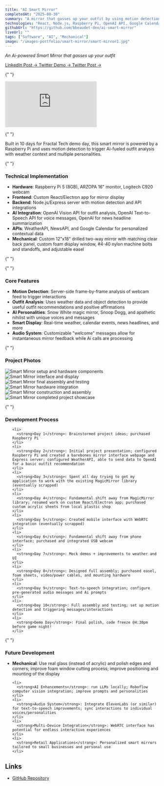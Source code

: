 ```yaml
---
title: "AI Smart Mirror"
completedAt: "2025-08-30"
summary: "A mirror that gasses up your outfit by using motion detection, weather data, and computer vision AI"
technologies: "React, Node.js, Raspberry Pi, OpenAI API, Google Calendar API, WeatherAPI, NewsAPI"
githubUrl: "https://github.com/bbeaudet-dev/ai-smart-mirror"
liveUrl: ""
tags: ["Software", "AI", "Mechanical"]
image: "/images-portfolio/smart-mirror/smart-mirror1.jpg"
---
```


_An Ai-powered Smart Mirror that gasses up your outfit_

<div>
  <div className="flex gap-4">
    <a
      href="https://www.linkedin.com/feed/update/urn:li:activity:7367228911371358208/"
      target="_blank"
      rel="noopener noreferrer"
      className="text-blue-500 hover:text-blue-700 underline"
    >
      LinkedIn Post →
    </a>
    <a
      href="https://x.com/ben_beaudet/status/1961182161161339212"
      target="_blank"
      rel="noopener noreferrer"
      className="text-blue-500 hover:text-blue-700 underline"
    >
      Twitter Demo →
    </a>
    <a
      href="https://x.com/ben_beaudet/status/1961899805975744885"
      target="_blank"
      rel="noopener noreferrer"
      className="text-blue-500 hover:text-blue-700 underline"
    >
      Twitter Post →
    </a>
  </div>
</div>

{" "}

<div className="my-8">
  <iframe
    className="w-full max-w-2xl mx-auto rounded-lg shadow-lg"
    style={{ aspectRatio: "16/9" }}
    src="https://www.youtube.com/embed/WqydxASTtls?autoplay=1&mute=1&loop=1&playlist=WqydxASTtls"
    title="Smart Mirror Demo"
    frameBorder="0"
    allow="accelerometer; autoplay; clipboard-write; encrypted-media; gyroscope; picture-in-picture"
    allowFullScreen
  ></iframe>
</div>

{" "}

<p className="text-base leading-relaxed mb-6 italic">
  Built in 10 days for Fractal Tech demo day, this smart mirror is powered by a
  Raspberry Pi and uses motion detection to trigger Ai-fueled outfit analysis
  with weather context and multiple personalities.
</p>

{" "}

<div className="mt-8">
  <h3 className="text-lg font-semibold mb-3">Technical Implementation</h3>
  <ul className="list-disc list-outside space-y-2 text-sm mb-6 ml-4">
    <li>
      <strong>Hardware</strong>: Raspberry Pi 5 (8GB), ARZOPA 16" monitor,
      Logitech C920 webcam
    </li>
    <li>
      <strong>Frontend</strong>: Custom React/Electron app for mirror display
    </li>
    <li>
      <strong>Backend</strong>: Node.js/Express server with motion detection and
      API integrations
    </li>
    <li>
      <strong>AI Integration</strong>: OpenAI Vision API for outfit analysis,
      OpenAI Text-to-Speech API for voice messages, OpenAI for news headline
      summarization
    </li>
    <li>
      <strong>APIs</strong>: WeatherAPI, NewsAPI, and Google Calendar for
      personalized contextual data
    </li>
    <li>
      <strong>Mechanical</strong>: Custom 12"x18" drilled two-way mirror with
      matching clear back panel, custom foam display window, #4-40 nylon machine
      bolts and standoffs, and adjustable easel
    </li>
  </ul>
</div>

{" "}

{" "}

<div className="mt-8">
  <h3 className="text-lg font-semibold mb-3">Core Features</h3>
  <ul className="list-disc list-outside space-y-2 text-sm mb-6 ml-4">
    <li>
      <strong>Motion Detection</strong>: Server-side frame-by-frame analysis of
      webcam feed to trigger interactions
    </li>
    <li>
      <strong>Outfit Analysis</strong>: Uses weather data and object detection
      to provide useful outfit recommendations and positive affirmations
    </li>
    <li>
      <strong>AI Personalities</strong>: Snow White magic mirror, Snoop Dogg,
      and apathetic nihilist with unique voices and messages
    </li>
    <li>
      <strong>Smart Display</strong>: Real-time weather, calendar events, news
      headlines, and more
    </li>
    <li>
      <strong>Audio System</strong>: Customizable "welcome" messages allow for
      instantaneous mirror feedback while Ai calls are processing
    </li>
  </ul>
</div>

{" "}

<div className="mt-8">
  <h3 className="text-lg font-semibold mb-3">Project Photos</h3>
  <div className="grid grid-cols-1 md:grid-cols-2 gap-6">
    <Image
      src="/images-portfolio/smart-mirror/CR3A9500_compressed.jpg"
      alt="Smart Mirror setup and hardware components"
      width={800}
      height={600}
      className="rounded-lg"
    />
    <Image
      src="/images-portfolio/smart-mirror/CR3A9502_compressed.jpg"
      alt="Smart Mirror interface and display"
      width={800}
      height={600}
      className="rounded-lg"
    />
    <Image
      src="/images-portfolio/smart-mirror/CR3A9738_compressed.jpg"
      alt="Smart Mirror final assembly and testing"
      width={800}
      height={600}
      className="rounded-lg"
    />
    <Image
      src="/images-portfolio/smart-mirror/CR3A9733_compressed.jpg"
      alt="Smart Mirror hardware integration"
      width={800}
      height={600}
      className="rounded-lg"
    />
    <Image
      src="/images-portfolio/smart-mirror/CR3A9721_compressed.jpg"
      alt="Smart Mirror construction and assembly"
      width={800}
      height={600}
      className="rounded-lg"
    />
    <Image
      src="/images-portfolio/smart-mirror/CR3A9751_compressed.jpg"
      alt="Smart Mirror completed project showcase"
      width={800}
      height={600}
      className="rounded-lg"
    />
  </div>
</div>

{" "}

<div className="mt-8">
  <h3 className="text-lg font-semibold mb-3">Development Process</h3>
  <ul className="list-disc list-outside space-y-2 text-sm mb-6 ml-4">

    <li>
      <strong>Day 1</strong>: Brainstormed project ideas; purchased Raspberry Pi
    </li>
    <li>
      <strong>Day 2</strong>: Initial project presentation; configured Raspberry Pi and created a barebones mirror interface webpage and Express server; configured WeatherAPI, able to send data to OpenAI for a basic outfit recommendation
    </li>
    <li>
      <strong>Day 3</strong>: Spent all day trying to get my application to work with the existing MagicMirror library (eventually scrapped)
    </li>
    <li>
      <strong>Day 4</strong>: Fundamental shift away from MagicMirror library; resumed work on custom React/Electron app; purchased custom acrylic sheets from local plastic shop
    </li>
    <li>
      <strong>Day 5</strong>: Created mobile interface with WebRTC integration (eventually scrapped)
    </li>
    <li>
      <strong>Day 6</strong>: Fundamental shift away from phone interface; purchased and integrated USB webcam
    </li>
    <li>
      <strong>Day 7</strong>: Mock demos + improvements to weather and UI
    </li>
    <li>
      <strong>Day 8</strong>: Designed full assembly; purchased easel, foam sheets, video/power cables, and mounting hardware
    </li>
    <li>
      <strong>Day 9</strong>: Text-to-speech integration; configure pre-generated audio messages and Ai prompts
    </li>
    <li>
      <strong>Day 10</strong>: Full assembly and testing; set up motion detection and triggering messages/interactions
    </li>
    <li>
      <strong>Demo Day</strong>: Final polish, code freeze @4:30pm before game night!
    </li>

  </ul>
</div>

{" "}

<div className="mt-8">
  <h3 className="text-lg font-semibold mb-3">Future Development</h3>
  <ul className="list-disc list-outside space-y-2 text-sm mb-6 ml-4">
    <li>
      <strong>Mechanical</strong>: Use real glass (instead of acrylic) and polish edges and corners; improve foam window cutting process; improve positioning and mounting of the display
    </li>

    <li>
      <strong>AI Enhancements</strong>: run LLMs locally; Roboflow computer vision integration; improve prompts and personalities
    </li>
    <li>
      <strong>Audio System</strong>: Integrate ElevenLabs (or similar) for text-to-speech improvements; sync interactions to individual voices/personalities
    </li>
    <li>
      <strong>Multi-Device Integration</strong>: WebRTC interface has potential for endless interactive experiences
    </li>
    <li>
      <strong>Retail Applications</strong>: Personalized smart mirrors tailored to small businesses and personal use
    </li>

  </ul>
</div>

## Links

- [GitHub Repository](https://github.com/bbeaudet-dev/smart-mirror)
